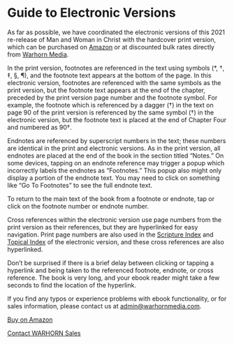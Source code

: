 # Guide to Electronic Versions {- #G2EV}

<p class="BODY-STYLES_Chapter-Opening"><span class="MaWiC_Subhead-Drop-Words">As</span> far as possible, we have coordinated the electronic versions of this 2021 re-release of <span class="Italic">Man and Woman in Christ</span> with the hardcover print version, which can be purchased on <a href="https://www.amazon.com/dp/1940017300/ref=cm_sw_em_r_mt_dp_E8EBSPCHBCXJH1FSTSE7">Amazon</a> or at discounted bulk rates directly from <a href="https://warhornmedia.com/2021/03/30/book-orders/">Warhorn Media</a>.</p>
<p class="BODY-STYLES_Body">In the print version, footnotes are referenced in the text using symbols (*, †, ‡, §, ¶), and the footnote text appears at the bottom of the page. In this electronic version, footnotes are referenced with the same symbols as the print version, but the footnote text appears at the end of the chapter, preceded by the print version page number and the footnote symbol. For example, the footnote which is referenced by a dagger (†) in the text on page&#160;90 of the print version is referenced by the same symbol (†) in the electronic version, but the footnote text is placed at the end of Chapter Four and numbered as 90†.<!-- When you reach the end of a chapter in the electronic version, click on <span class="Italic">Skip footnotes ▸</span> to jump to the beginning of the next section of the book.--></p>
<p class="BODY-STYLES_Body">Endnotes are referenced by superscript numbers in the text; these numbers are identical in the print and electronic versions. As in the print version, all endnotes are placed at the end of the book in the section titled “Notes.” On some devices, tapping on an endnote reference may trigger a popup which incorrectly labels the endnotes as “Footnotes.” <span class="No-Ligatures">Th</span>is popup also might only display a portion of the endnote text. You may need to click on something like “Go To Footnotes” to see the full endnote text.</p>
<p class="BODY-STYLES_Body">To return to the main text of the book from a footnote or endnote, tap or click on the footnote number or endnote number.</p>
<p class="BODY-STYLES_Body">Cross references within the electronic version use page numbers from the print version as their references, but they are hyperlinked for easy navigation. Print page numbers are also used in the [Scripture Index](#scripture-index){style="font-weight:normal;"} and [Topical Index](#topical-index){style="font-weight:normal;"} of the electronic version, and these cross references are also hyperlinked.</p>
<p class="BODY-STYLES_Body">Don’t be surprised if there is a brief delay between clicking or tapping a hyperlink and being taken to the referenced footnote, endnote, or cross reference. <span class="No-Ligatures">Th</span>e book is very long, and your ebook reader might take a few seconds to find the location of the hyperlink.</p>
<p class="BODY-STYLES_Body">If you find any typos or experience problems with ebook functionality, or for sales information, please contact us at <a href="mailto:admin@warhornmedia.com">admin@warhornmedia.com</a>.</p>
<div class="Buy-Buttons">
<p class="Buy-Button"><a href="https://www.amazon.com/dp/1940017300/ref=cm_sw_em_r_mt_dp_E8EBSPCHBCXJH1FSTSE7">Buy on Amazon</a></p>
<p class="Buy-Button"><a href="https://warhornmedia.com/contact-us/">Contact WARHORN Sales</a></p>
</div>